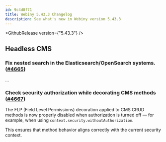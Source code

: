 ```yaml
---
id: 9c4d8f71
title: Webiny 5.43.3 Changelog
description: See what's new in Webiny version 5.43.3
---
```


<GithubRelease version={"5.43.3"} />

## Headless CMS

### Fix nested search in the Elasticsearch/OpenSearch systems. ([#4665](https://github.com/webiny/webiny-js/pull/4665))

...

### Check security authorization while decorating CMS methods ([#4667](https://github.com/webiny/webiny-js/pull/4667))
The FLP (Field Level Permissions) decoration applied to CMS CRUD methods is now properly disabled when authorization is turned off — for example, when using `context.security.withoutAuthorization`. 

This ensures that method behavior aligns correctly with the current security context.


